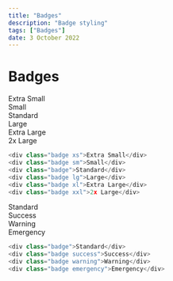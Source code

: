 ---
title: "Badges"
description: "Badge styling"
tags: ["Badges"]
date: 3 October 2022
---

# Badges

<div class="badge xs">Extra Small</div>
<div class="badge sm">Small</div>
<div class="badge">Standard</div>
<div class="badge lg">Large</div>
<div class="badge xl">Extra Large</div>
<div class="badge xxl">2x Large</div>

```js
<div class="badge xs">Extra Small</div>
<div class="badge sm">Small</div>
<div class="badge">Standard</div>
<div class="badge lg">Large</div>
<div class="badge xl">Extra Large</div>
<div class="badge xxl">2x Large</div>
```

<div class="badge">Standard</div>
<div class="badge success">Success</div>
<div class="badge warning">Warning</div>
<div class="badge emergency">Emergency</div>

```js
<div class="badge">Standard</div>
<div class="badge success">Success</div>
<div class="badge warning">Warning</div>
<div class="badge emergency">Emergency</div>
```